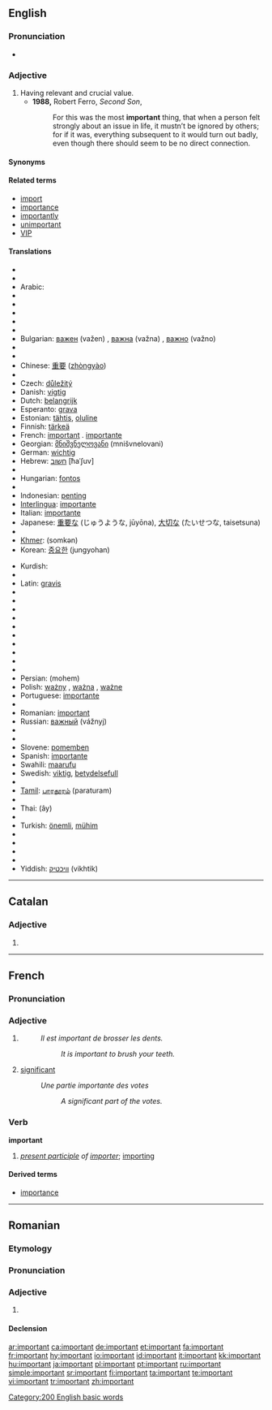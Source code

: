 ==English==

{{rank|glad|hair|ran|572|important|mine|wild|front}}

===Pronunciation===
* {{audio|en-us-important.ogg|Audio (US)}}

===Adjective===
{{en-adj}}

# Having relevant and crucial value.
#* '''1988,''' Robert Ferro, ''Second Son'',
#*: For this was the most '''important''' thing, that when a person felt strongly about an issue in life, it mustn’t be ignored by others; for if it was, everything subsequent to it would turn out badly, even though there should seem to be no direct connection.

====Synonyms====
{{saurus|important|noteworthy}}

====Related terms====
* [[import]]
* [[importance]]
* [[importantly]]
* [[unimportant]]
* [[VIP]]

====Translations====
{{top}}
* {{trreq|Afrikaans}}
* {{trreq|Albanian}}
* Arabic: {{Arab|[[مهم]]}} {{IPAchar|(muhím)}}
* {{trreq|Aramaic}}
* {{trreq|Armenian}}
* {{trreq|Balinese}}
* {{trreq|Basque}}
* {{trreq|Bengali}}
* Bulgarian: [[важен]] (važen) {{m}}, [[важна]] (važna) {{f}} , [[важно]] (važno) {{n}}
* {{trreq|Burmese}}
* {{trreq|Catalan}}
* Chinese: [[重要]] ([[zhòngyào]])
* {{trreq|Croatian}}
* Czech: [[důležitý]] {{m}}
* Danish: [[vigtig]]
* Dutch: [[belangrijk]]
* Esperanto: [[grava]]
* Estonian: [[tähtis]], [[oluline]]
* Finnish: [[tärkeä]]
* French: [[important#French|important]] {{m}}. [[importante]] {{f}}
* Georgian: [[მნიშვნელოვანი]] (mnišvnelovani)
* German: [[wichtig]]
* Hebrew: [[חשוב]] [ħaˈʃuv]
* {{trreq|Hindi}}
* Hungarian: [[fontos]]
* {{trreq|Icelandic}}
* Indonesian: [[penting]]
* [[Interlingua]]: [[importante]]
* Italian: [[importante]]
* Japanese: [[重要]]な (じゅうような, jūyōna), [[大切]]な (たいせつな, taisetsuna)
* {{trreq|Kannada}}
* [[Khmer]]: {{KMchar|[[សំខាន់]]}} (somkən)
* Korean: [[중요한]] (jungyohan)
{{mid}}
* Kurdish: {{KUchar|[[گرنگ]]}}
* {{trreq|Lao}}
* Latin: [[gravis]]
* {{trreq|Latvian}}
* {{trreq|Lithuanian}}
* {{trreq|Malay}}
* {{trreq|Malayalam}}
* {{trreq|Maltese}}
* {{trreq|Maori}}
* {{trreq|Nepali}}
* {{trreq|Norwegian}}
* {{trreq|Old English}}
* {{trreq|Oriya}}
* Persian: {{fa-Arab|[[مهم|مُهِمّ]]}} (mohem)
* Polish: [[ważny]] {{m}}, [[ważna]] {{f}} , [[ważne]] {{n}}
* Portuguese: [[importante]]
* {{trreq|Punjabi}}
* Romanian: [[important#Romanian|important]]
* Russian: [[важный]] (vážnyj)
* {{trreq|Sanskrit}}
* {{trreq|Serbian}}
* Slovene: [[pomemben]]
* Spanish: [[importante]]
* Swahili: [[maarufu]]
* Swedish: [[viktig]], [[betydelsefull]]
* {{trreq|Tagalog}}
* [[Tamil]]: [[பாரதூரம்]] (paraturam)
* {{trreq|Telugu}}
* Thai: {{Thai|[[เอ้ ]]}} (ây)
* {{trreq|Tibetan}}
* Turkish: [[önemli]], [[mühim]]
* {{trreq|Ukrainian}}
* {{trreq|Urdu}}
* {{trreq|Vietnamese}}
* {{trreq|Welsh}}
* Yiddish: [[וויכטיק]] (vikhtik)
{{bottom}}

[[Category:200 English basic words]]

----

==Catalan==

===Adjective===
{{ca-adj|f=important|pl=importants}}

# {{l|en|important}}

----

==French==

===Pronunciation===
{{IPA|/ɛ̃.pɔʁ.tɑ̃/|lang=fr}}

===Adjective===
{{fr-adj}}

# {{l|en|important}}
#: ''Il est important de brosser les dents.''
#:: ''It is important to brush your teeth.''
# [[significant]]
#: ''Une partie importante des votes''
#:: ''A significant part of the votes.''

===Verb===
'''important'''

# ''[[present participle]] of [[importer]]''; [[importing]]

====Derived terms====
* [[importance]]

----

==Romanian==

===Etymology===
{{F.|ro}} {{term|important|lang=fr}}

===Pronunciation===
{{IPA|[im.por'tant]|lang=ro}}

===Adjective===
{{ro-adj|4}}

# {{l|en|important}}

====Declension====
{{ro-adj-4|mpl=importanţi}}

[[ar:important]]
[[ca:important]]
[[de:important]]
[[et:important]]
[[fa:important]]
[[fr:important]]
[[hy:important]]
[[io:important]]
[[id:important]]
[[it:important]]
[[kk:important]]
[[hu:important]]
[[ja:important]]
[[pl:important]]
[[pt:important]]
[[ru:important]]
[[simple:important]]
[[sr:important]]
[[fi:important]]
[[ta:important]]
[[te:important]]
[[vi:important]]
[[tr:important]]
[[zh:important]]
